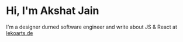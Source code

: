 # Hi, I'm Akshat Jain

I'm a designer durned software engineer and write about JS & React at [lekoarts.de](https://www.lekoarts.de?utm_source=cara&utm_medium=Starter)
